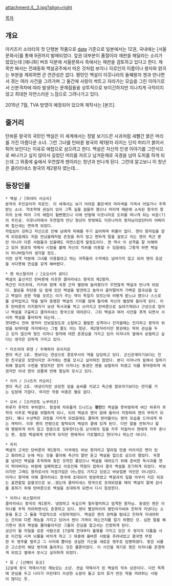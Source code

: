 attachment:/L_3.jpg?align=right

[[목차]]

== 개요 ==
아키즈키 소라타의 첫 단행본 작품으로 [[date]] 기준으로 일본에서는 12권, 국내에는 [서울문화사]를 통해 9권까지 발매되었다. 앞권 대부분이 품절이라 재판을 해달라는 소리가 많았는데 [애니화] 버프 덕분에 서울문화사 측에서는 재판을 검토하고 있다고 한다.
제목만 봐서는 전래동화 백설공주에서 따온 것처럼 보이나 히로인의 이름이나 왕자와 얽히는 부분을 제외하면 큰 연관성은 없다.
평민인 백설이 이웃나라의 둘째왕자 젠과 만나면서 겪는 여러 사건을 그려가며 그 둘간에 사랑이 싹트고 자라가는 모습을 그린 이야기로서 신분격차에 따라 발생하는 문제점들을 상투적으로 보이긴하지만 지나치게 극적이지 않고 최대한 자연스러운 느낌으로 그려나가고 있다.

2015년 7월, TVA 방영이 예정되어 있으며 제작사는 [본즈].

== 줄거리 ==
탄바룬 왕국의 국민인 백설은 이 세계에서는 정말 보기드믄 사과처럼 새빨간 붉은 머리를 가진 아름다운 소녀. 그런 그녀를 탄바룬 왕국의 제1왕자 라지는 단지 머리가 붉어서 튀어 보인다는 이유로 애첩으로 삼으려고 한다. 백설은 자신의 인생 이야기를 그런식으로 써나가고 싶지 않아서 길렀던 머리를 자르고 남겨둔채로 국경을 넘어 도피를 하게 되는데 그 와중에 숲에서 우연찮게 젠이라는 청년과 만나게 된다. 그런데 알고보니 이 청년은 클라리네스 왕국의 제2왕자 였는데...

== 등장인물 ==
 * 백설 / [하야미 사오리]
 본작의 주인공이자 히로인. 이 세계서는 보기 어려운 붉은색의 머리색을 가져서 어딜가나 주목받는 소녀. 약초학에 관심이 있어 그쪽 길을 걸을까 했으나 머리색 때문에 소속된 왕국의 왕자의 눈에 띄어 그의 애첩이 될뻔했으나 이에 반발해 이웃나라로 도피를 떠나게 되는 비운(?)의 주인공. 이웃나라에서 우연찮게 만난 청년이 뜻밖에도 이웃나라의 왕자님이었던터라 어찌어찌 첩신세는 면하게 되었다.
 자립심이 강하고 자신으로 인해 남에게 피해를 주기 싫어하며 허물이 없다. 젠이 왕자임을 알게 되었음에도 처음 만났을때처럼 존칭을 하지 않고 편하게 말을 걸었고 이는 젠의 측근 뿐만 아니라 다른 사람들과 있을때도 자연스럽게 할정도이다. 젠 역시 이 성격을 잘 이해하고 있어 왕궁의 약제사 시험을 볼때 자신의 직위를 이용할 수 있음에도 그렇게 하면 백설이 떠나버릴거라 생각할 정도.
 이런 성격 덕분에 그녀를 이용할려고 하는 귀족들의 수작에도 넘어가지 않고 되려 젠의 호감을 사다못해 연심을 갖게 해버렸다.

 * 젠 위스탈리아 / [오오사카 료타]
 백설의 출신국인 탄바룬에 이웃한 클라리네스 왕국의 제2왕자.
 측근인 미츠히데, 키키와 함께 국경 근처 별장에 놀러왔다가 우연찮게 백설과 만나게 되었다. 월담을 하던중 담 밑에 있던 백설을 발견하고 놀라서 굴러떨어져 가벼운 찰과상을 입고 백설이 권한 약을 모르는 이가 주는 약이 독일지 모르는데 어떻게 받느냐 했으나 스스로를 상처입히고 약을 발라 증명한 백설의 기지를 맘에 들어해 자신의 별장에 들이게 된다. 이후 탄바룬의 리지왕자가 보낸 독사과를 먹고 쓰러지고 탄바룬으로 실려가게되나 근성으로 일어나 백설을 구출하고 클라리네스 왕국으로 데려온다. 그뒤 백설과 여러 사건을 겪게 되면서 서서히 백설을 좋아하게 되는데...
 첫대면시 전혀 왕자라 안보일정도로 소탈하고 활발한 성격이나 진지할때는 진지하고 왕자의 위엄을 보여야할 자리에서는 그럴 줄도 아는 청년. 제2왕자라지만 왕권에는 딱히 관심을 두고 있지 않으며 형인 이자나 왕자에 대한 존경심을 가지고 있어 이자나의 옆에서 보필하고 싶다는 생각은 강하게 가지고 있다.

 * 미츠히데 루엔 / 우메하라 유이치로
 젠의 측근 1호. 젠보다는 연상으로 경호무사의 역을 담당하고 있다. 군신관계라기보다는 친한 친구같은 모양이지만 과거에는 젠을 모시고 싶어하진 않았다. 본디 이자나의 밑에서 일하기위해 열심히 수련을 쌓았지만 정작 이자나는 동생인 젠을 보필하라 하였고 이를 못마땅하게 여겼지만 이내 젠의 성품에 반해 열심히 모시고 있다.

 * 키키 / [나즈카 카오리]
 젠의 측근 2호. 여성이지만 상당한 검술 솜씨를 지녔고 측근중 참모라기보다는 딴지를 거는 입장에 가깝다. 하지만 작중 비중은 별로 없다.

 * 오비 / [오카모토 노부히코]
 하루카 후작의 부하였다. 왕궁에 자유롭게 드나드는 '''평민'''인 백설을 못마땅하게 여긴 하루카 후작의 사주로 백설을 위협하게 되나, 되려 백설과 젠이 맘에 들어서 자청하여 젠의 부하가 되었다. 꽤나 수상쩍은 과정을 거치게 되었음에도 쿨하게 받아들이는 젠의 모습을 드러내게 하는 캐릭터. 이후 젠의 전령으로 발탁되어 백설의 곁에 있게 된다. 다만 말을 전하거나 할때 평범하게 하지 않고 창문으로 침투한다는등 상식밖의 일을 자주 저질러서 젠에게 자주 혼나는 편. 점점 백설에게 반하게 되지만 젠에게서 가로챌려고 한다거나 하는건 아니다.

 * 라지
 백설의 고국인 탄바룬의 제1왕자. 타국에도 바보 왕자라고 알려질 만큼 어리석은 면이 있고 화려하고 눈에 띄는 것을 좋아해 측근의 말만 듣고 백설을 첩으로 삼으려 했었다. 국경을 넘어간 백설을 추적하여 찾은 것까진 좋았으나 백설을 데려오기 위해 준비한 독사과를 젠이 먹어버리는 바람에 실패하였고 이로인해 약점이 잡혀서 결국 백설을 포기하게 되었다. 바보이지만 그래도 왕자로서의 마음가짐은 어느정도 가지고 있었고 바보일뿐 악인은 아니었다.
 이자나 왕자에 의해 클라리네스 왕국에 초대되어 방문하였고 백설과의 일을 마무리 지은 뒤로는 출연할일 없을것으로 보..였는데 클라리네스 왕국으로 초대되었을 때의 백설의 말에 감사를 표하기 위해 탄바룬으로 백설을 초대하게 되면서 다시 등장한다.

 * 이자나 위스탈리아
 클라리네스 왕국의 제1왕자. 냉정하고 속깊으며 철두철미하고 엄격한 왕자님. 동생인 젠은 이자나를 무척 꺼려하면서도 존경하고 있다. 젠이 빨강머리의 평민아가씨와 친하게 지낸다는 소문을 듣고 그 둘을 직접적으로 시험하게된다. 백설은 젠의 권력을 탐내고 친하게 지내려하는 건지와 다른 재능을 가지고 있어서 젠이 가까이 하는건지를 알기 위했던 것. 심한 말을 해가면서 젠과 백설을 몰아붙이지만 그둘의 진심을 알고서는 인정하게 된다.
 성군이 될 자질을 갖춘 사람으로 17살때 전대부터 불화를 가지고 있던 두 영지의 다툼을 서로 이간질 시켜 뇌물을 바치게 하고 그 와중에 올바른 사람을 추려내었고 결국엔 부정한 두 영주를 벌주고 그 사이에 뽑아둔 성실한 가신을 새로운 영주로 임명하였다. 받은 뇌물은 고스란히 해당 영지에 돌려주는 것은 물론이었다. 이 사건을 계기로 젠은 이자나를 존경하게 되었고 옆에서 모시고 싶어하게 되었다.

 * 류 / [산페이 유코]
 12살에 정식 약제사가된 재능있는 소년. 견습 약제사가 된 백설의 직속 상관이다. 다만 독쪽에 관심을 두고 나이가 어린데다 이상한 소문이 돌고 있어 류가 만든 약을 꺼려하는 사람이 많다는 듯.
